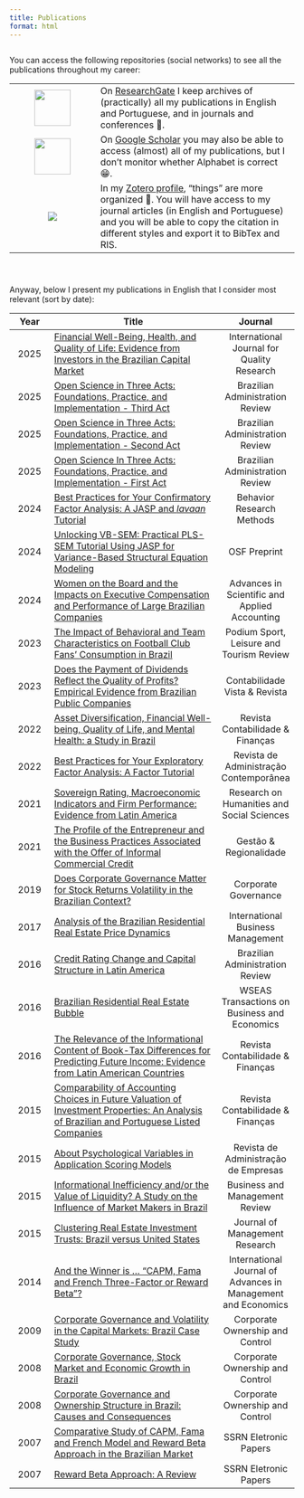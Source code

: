 ```yaml
---
title: Publications
format: html
---
```


<p style="margin-top: 2em; margin-bottom: 2em;">

You can access the following repositories (social networks) to see all the publications throughout my career:

</p>

|  |  |
|:--------------------:|:-------------------------------------------------|
| [![](img/researchgate.png){target="_blank" width="64"}](https://www.researchgate.net/profile/Pablo-Rogers) | On [ResearchGate](https://www.researchgate.net/profile/Pablo-Rogers){target="_blank"} I keep archives of (practically) all my publications in English and Portuguese, and in journals and conferences 🤔. |
| [![](img/google.png){target="_blank" width="64"}](https://scholar.google.com.br/citations?user=zFMZO5kAAAAJ&hl=pt-BR) | On [Google Scholar](https://scholar.google.com.br/citations?hl=pt-BR&user=zFMZO5kAAAAJ){target="_blank"} you may also be able to access (almost) all of my publications, but I don't monitor whether Alphabet is correct 😁. |
| [![](img/zotero.png){target="_blank"}](https://www.zotero.org/phdpablo) | In my [Zotero profile](https://www.zotero.org/phdpablo){target="_blank"}, "things" are more organized 🤥. You will have access to my journal articles (in English and Portuguese) and you will be able to copy the citation in different styles and export it to BibTex and RIS. |

<p style="margin-top: 2em; margin-bottom: 4em;">

Anyway, below I present my publications in English that I consider most relevant (sort by date):

</p>

| Year | Title | Journal |
|:---------:|--------------------------------------------------|:---------:|
| 2025 | [Financial Well-Being, Health, and Quality of Life: Evidence from Investors in the Brazilian Capital Market](https://www.ijqr.net/paper.php?id=1266) | International Journal for Quality Research |
| 2025 | [Open Science in Three Acts: Foundations, Practice, and Implementation - Third Act](https://bar.anpad.org.br/index.php/bar/article/view/722) | Brazilian Administration Review |
| 2025 | [Open Science in Three Acts: Foundations, Practice, and Implementation - Second Act](https://bar.anpad.org.br/index.php/bar/article/view/712){target="_blank"} | Brazilian Administration Review |
| 2025 | [Open Science In Three Acts: Foundations, Practice, and Implementation - First Act](https://bar.anpad.org.br/index.php/bar/article/view/702){target="_blank"} | Brazilian Administration Review |
| 2024 | [Best Practices for Your Confirmatory Factor Analysis: A JASP and *lavaan* Tutorial](https://link.springer.com/article/10.3758/s13428-024-02375-7){target="_blank"} | Behavior Research Methods |
| 2024 | [Unlocking VB-SEM: Practical PLS-SEM Tutorial Using JASP for Variance-Based Structural Equation Modeling](https://osf.io/preprints/osf/2ne8f_v1){target="_blank"} | OSF Preprint |
| 2024 | [Women on the Board and the Impacts on Executive Compensation and Performance of Large Brazilian Companies](https://asaa.emnuvens.com.br/asaa/article/view/986){target="_blank"} | Advances in Scientific and Applied Accounting |
| 2023 | [The Impact of Behavioral and Team Characteristics on Football Club Fans' Consumption in Brazil](https://www.researchgate.net/publication/376451431_The_impact_of_behavioral_and_team_characteristics_on_football_club_fans'_consumption_in_Brazil/comments){target="_blank"} | Podium Sport, Leisure and Tourism Review |
| 2023 | [Does the Payment of Dividends Reflect the Quality of Profits? Empirical Evidence from Brazilian Public Companies](https://www.researchgate.net/publication/376451431_The_impact_of_behavioral_and_team_characteristics_on_football_club_fans'_consumption_in_Brazil/comments){target="_blank"} | Contabilidade Vista & Revista |
| 2022 | [Asset Diversification, Financial Well-being, Quality of Life, and Mental Health: a Study in Brazil](https://www.scielo.br/j/rcf/a/D7J5cWhKbfPgjLN9g8q9M4q/?lang=en){target="_blank"} | Revista Contabilidade & Finanças |
| 2022 | [Best Practices for Your Exploratory Factor Analysis: A Factor Tutorial](https://rac.anpad.org.br/index.php/rac/article/view/1511){target="_blank"} | Revista de Administração Contemporânea |
| 2021 | [Sovereign Rating, Macroeconomic Indicators and Firm Performance: Evidence from Latin America](https://iiste.org/Journals/index.php/RHSS/article/view/56215){target="_blank"} | Research on Humanities and Social Sciences |
| 2021 | [The Profile of the Entrepreneur and the Business Practices Associated with the Offer of Informal Commercial Credit](https://www.researchgate.net/publication/351638358_The_Profile_of_the_Entrepreneur_and_the_Business_Practices_Associated_with_the_Offer_of_Informal_Commercial_Credit){target="_blank"} | Gestão & Regionalidade |
| 2019 | [Does Corporate Governance Matter for Stock Returns Volatility in the Brazilian Context?](https://www.emerald.com/insight/content/doi/10.1108/cg-03-2019-0083){target="_blank"} | Corporate Governance |
| 2017 | [Analysis of the Brazilian Residential Real Estate Price Dynamics](https://www.researchgate.net/publication/351638489_Analysis_of_the_Brazilian_Residential_Real_Estate_Price_Dynamics){target="_blank"} | International Business Management |
| 2016 | [Credit Rating Change and Capital Structure in Latin America](https://www.scielo.br/j/bar/a/R5pHWZxr6bCcj6QbHcKFhLm/?lang=en){target="_blank"} | Brazilian Administration Review |
| 2016 | [Brazilian Residential Real Estate Bubble](https://wseas.com/journals/articles.php?id=3587){target="_blank"} | WSEAS Transactions on Business and Economics |
| 2016 | [The Relevance of the Informational Content of Book-Tax Differences for Predicting Future Income: Evidence from Latin American Countries](https://www.scielo.br/j/rcf/a/jhb4zwtD4JddWJxQv6WycLv/?lang=en){target="_blank"} | Revista Contabilidade & Finanças |
| 2015 | [Comparability of Accounting Choices in Future Valuation of Investment Properties: An Analysis of Brazilian and Portuguese Listed Companies](https://www.scielo.br/j/rcf/a/gHjsZzC6RxZzsr3GVF8C8PS/?lang=en){target="_blank"} | Revista Contabilidade & Finanças |
| 2015 | [About Psychological Variables in Application Scoring Models](https://www.scielo.br/j/rae/a/M4GSbQw5FmPZjXDZMXkd3Gr/?lang=en){target="_blank"} | Revista de Administração de Empresas |
| 2015 | [Informational Inefficiency and/or the Value of Liquidity? A Study on the Influence of Market Makers in Brazil](https://www.researchgate.net/publication/281842123_Informational_Inefficiency_andor_the_value_of_liquidity_A_study_on_the_influence_of_market_makers_in_Brazil){target="_blank"} | Business and Management Review |
| 2015 | [Clustering Real Estate Investment Trusts: Brazil versus United States](https://www.researchgate.net/publication/281842090_Clustering_Real_Estate_Investment_Trusts_Brasil_versus_United_States){target="_blank"} | Journal of Management Research |
| 2014 | [And the Winner is ... "CAPM, Fama and French Three-Factor or Reward Beta"?](https://www.managementjournal.info/index.php/IJAME/article/view/450){target="_blank"} | International Journal of Advances in Management and Economics |
| 2009 | [Corporate Governance and Volatility in the Capital Markets: Brazil Case Study](https://virtusinterpress.org/CORPORATE-GOVERNANCE-AND,1359.html){target="_blank"} | Corporate Ownership and Control |
| 2008 | [Corporate Governance, Stock Market and Economic Growth in Brazil](https://virtusinterpress.org/CORPORATE-GOVERNANCE-STOCK-MARKET.html){target="_blank"} | Corporate Ownership and Control |
| 2008 | [Corporate Governance and Ownership Structure in Brazil: Causes and Consequences](https://virtusinterpress.org/CORPORATE-GOVERNANCE-AND-OWNERSHIP.html){target="_blank"} | Corporate Ownership and Control |
| 2007 | [Comparative Study of CAPM, Fama and French Model and Reward Beta Approach in the Brazilian Market](https://papers.ssrn.com/sol3/papers.cfm?abstract_id=1027134){target="_blank"} | SSRN Eletronic Papers |
| 2007 | [Reward Beta Approach: A Review](https://papers.ssrn.com/sol3/papers.cfm?abstract_id=1019845){target="_blank"} | SSRN Eletronic Papers |
